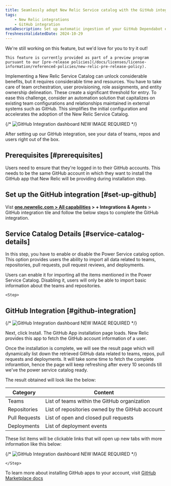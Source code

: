 ```yaml
---
title: Seamlessly adopt New Relic Service catalog with the GitHub integration
tags:
    - New Relic integrations
    - GitHub integration
metaDescription: Set up automatic ingestion of your GitHub Dependabot events by using webhook for ongoing ingestion.
freshnessValidatedDate: 2024-10-29
---
```


<Callout title="preview">
    We're still working on this feature, but we'd love for you to try it out!

    This feature is currently provided as part of a preview program pursuant to our [pre-release policies](/docs/licenses/license-information/referenced-policies/new-relic-pre-release-policy).
</Callout>


Implementing a New Relic Service Catalog can unlock considerable benefits, but it requires considerable time and resources. You have to take care of team orchestration, user provisioning, role assignments, and entity ownership delineation. These create a significant threshold for entry. To ease this challenge, consider an automation solution that capitalizes on existing team configurations and relationships maintained in external systems such as GitHub. This simplifies the initial configuration and accelerates the adoption of the New Relic Service Catalog.

{/* <img
    title="GitHub Integration dashboard"
    alt="GitHub Integration dashboard"
    src="/images/github-integration-screenshot.webp"
/> NEW IMAGE REQUIRED
*/}

<figcaption>
After setting up our GitHub integration, see your data of teams, repos and users right out of the box.
</figcaption>

## Prerequisites [#prerequisites]

Users need to ensure that they're logged in to their GitHub accounts. This needs to be the same GitHub account in which they want to install the GitHub app that New Relic will be providing during installation step.


## Set up the GitHub integration [#set-up-github]

Vist <DNT>**[one.newrelic.com > All capabilities](https://one.newrelic.com/all-capabilities) > + Integrations & Agents** > GitHub integration</DNT> tile and follow the below steps to complete the GitHub integration.

<Steps>
    <Step>

## Service Catalog Details [#service-catalog-details]

In this step, you have to enable or disable the Power Service catalog option. This option provides users the ability to import all data related to teams, repositories, pull requests, pull request reviews, and deployments.

Users can enable it for importing all the items mentioned in the Power Service Catalog. Disabling it, users will only be able to import basic information about the teams and repositories.
    </Step>

    <Step>

## GitHub Integration [#github-integration]

{/* <img
    title="GitHub Integration dashboard"
    alt="GitHub Integration dashboard"
    src="/images/github-integration-progress.webp"
/> NEW IMAGE REQUIRED
*/}


Next, click Install. The GitHub App installation page loads. New Relic provides this app to fetch the GitHub account information of a user.

Once the installation is complete, we will see the result page which will dynamically list down the retrieved GitHub data related to teams, repos, pull requests and deployments. It will take some time to fetch the complete inforamtion, hence the page will keep refreshing after every 10 seconds till we've the power service catalog ready. 

The result obtained will look like the below: 

| Category | Content |
| --- | --- |
| Teams | List of teams within the GitHub organization |
| Repositories | List of repositories owned by the GitHub account |
| Pull Requests | List of open and closed pull requests |
| Deployments | List of deployment events  |

These list items will be clickable links that will open up new tabs with more information like this below: 

{/* <img
    title="GitHub Integration dashboard"
    alt="GitHub Integration dashboard"
    src="/images/github-integration-success.webp"
/> NEW IMAGE REQUIRED
*/}

    </Step>
</Steps>

To learn more about installing GitHub apps to your account, visit [GitHub Marketplace docs](https://docs.github.com/en/apps/using-github-apps/installing-a-github-app-from-github-marketplace-for-your-organizations)